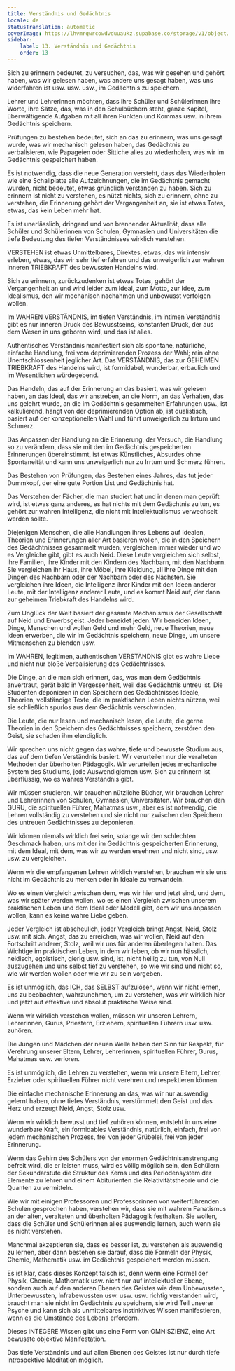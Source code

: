 ```yaml
---
title: Verständnis und Gedächtnis
locale: de
statusTranslation: automatic
coverImage: https://lhvmrqwrcowdvduuaukz.supabase.co/storage/v1/object/public/strapi-uploads/small_cover-educacion-fundamental.webp-2d51a7828a2b1309555be27f7e2a61a0.webp
sidebar:
    label: 13. Verständnis und Gedächtnis
    order: 13
---
```

Sich zu erinnern bedeutet, zu versuchen, das, was wir gesehen und gehört haben, was wir gelesen haben, was andere uns gesagt haben, was uns widerfahren ist usw. usw. usw., im Gedächtnis zu speichern.

Lehrer und Lehrerinnen möchten, dass ihre Schüler und Schülerinnen ihre Worte, ihre Sätze, das, was in den Schulbüchern steht, ganze Kapitel, überwältigende Aufgaben mit all ihren Punkten und Kommas usw. in ihrem Gedächtnis speichern.

Prüfungen zu bestehen bedeutet, sich an das zu erinnern, was uns gesagt wurde, was wir mechanisch gelesen haben, das Gedächtnis zu verbalisieren, wie Papageien oder Sittiche alles zu wiederholen, was wir im Gedächtnis gespeichert haben.

Es ist notwendig, dass die neue Generation versteht, dass das Wiederholen wie eine Schallplatte alle Aufzeichnungen, die im Gedächtnis gemacht wurden, nicht bedeutet, etwas gründlich verstanden zu haben. Sich zu erinnern ist nicht zu verstehen, es nützt nichts, sich zu erinnern, ohne zu verstehen, die Erinnerung gehört der Vergangenheit an, sie ist etwas Totes, etwas, das kein Leben mehr hat.

Es ist unerlässlich, dringend und von brennender Aktualität, dass alle Schüler und Schülerinnen von Schulen, Gymnasien und Universitäten die tiefe Bedeutung des tiefen Verständnisses wirklich verstehen.

VERSTEHEN ist etwas Unmittelbares, Direktes, etwas, das wir intensiv erleben, etwas, das wir sehr tief erfahren und das unweigerlich zur wahren inneren TRIEBKRAFT des bewussten Handelns wird.

Sich zu erinnern, zurückzudenken ist etwas Totes, gehört der Vergangenheit an und wird leider zum Ideal, zum Motto, zur Idee, zum Idealismus, den wir mechanisch nachahmen und unbewusst verfolgen wollen.

Im WAHREN VERSTÄNDNIS, im tiefen Verständnis, im intimen Verständnis gibt es nur inneren Druck des Bewusstseins, konstanten Druck, der aus dem Wesen in uns geboren wird, und das ist alles.

Authentisches Verständnis manifestiert sich als spontane, natürliche, einfache Handlung, frei vom deprimierenden Prozess der Wahl; rein ohne Unentschlossenheit jeglicher Art. Das VERSTÄNDNIS, das zur GEHEIMEN TRIEBKRAFT des Handelns wird, ist formidabel, wunderbar, erbaulich und im Wesentlichen würdegebend.

Das Handeln, das auf der Erinnerung an das basiert, was wir gelesen haben, an das Ideal, das wir anstreben, an die Norm, an das Verhalten, das uns gelehrt wurde, an die im Gedächtnis gesammelten Erfahrungen usw., ist kalkulierend, hängt von der deprimierenden Option ab, ist dualistisch, basiert auf der konzeptionellen Wahl und führt unweigerlich zu Irrtum und Schmerz.

Das Anpassen der Handlung an die Erinnerung, der Versuch, die Handlung so zu verändern, dass sie mit den im Gedächtnis gespeicherten Erinnerungen übereinstimmt, ist etwas Künstliches, Absurdes ohne Spontaneität und kann uns unweigerlich nur zu Irrtum und Schmerz führen.

Das Bestehen von Prüfungen, das Bestehen eines Jahres, das tut jeder Dummkopf, der eine gute Portion List und Gedächtnis hat.

Das Verstehen der Fächer, die man studiert hat und in denen man geprüft wird, ist etwas ganz anderes, es hat nichts mit dem Gedächtnis zu tun, es gehört zur wahren Intelligenz, die nicht mit Intellektualismus verwechselt werden sollte.

Diejenigen Menschen, die alle Handlungen ihres Lebens auf Idealen, Theorien und Erinnerungen aller Art basieren wollen, die in den Speichern des Gedächtnisses gesammelt wurden, vergleichen immer wieder und wo es Vergleiche gibt, gibt es auch Neid. Diese Leute vergleichen sich selbst, ihre Familien, ihre Kinder mit den Kindern des Nachbarn, mit den Nachbarn. Sie vergleichen ihr Haus, ihre Möbel, ihre Kleidung, all ihre Dinge mit den Dingen des Nachbarn oder der Nachbarn oder des Nächsten. Sie vergleichen ihre Ideen, die Intelligenz ihrer Kinder mit den Ideen anderer Leute, mit der Intelligenz anderer Leute, und es kommt Neid auf, der dann zur geheimen Triebkraft des Handelns wird.

Zum Unglück der Welt basiert der gesamte Mechanismus der Gesellschaft auf Neid und Erwerbsgeist. Jeder beneidet jeden. Wir beneiden Ideen, Dinge, Menschen und wollen Geld und mehr Geld, neue Theorien, neue Ideen erwerben, die wir im Gedächtnis speichern, neue Dinge, um unsere Mitmenschen zu blenden usw.

Im WAHREN, legitimen, authentischen VERSTÄNDNIS gibt es wahre Liebe und nicht nur bloße Verbalisierung des Gedächtnisses.

Die Dinge, an die man sich erinnert, das, was man dem Gedächtnis anvertraut, gerät bald in Vergessenheit, weil das Gedächtnis untreu ist. Die Studenten deponieren in den Speichern des Gedächtnisses Ideale, Theorien, vollständige Texte, die im praktischen Leben nichts nützen, weil sie schließlich spurlos aus dem Gedächtnis verschwinden.

Die Leute, die nur lesen und mechanisch lesen, die Leute, die gerne Theorien in den Speichern des Gedächtnisses speichern, zerstören den Geist, sie schaden ihm elendiglich.

Wir sprechen uns nicht gegen das wahre, tiefe und bewusste Studium aus, das auf dem tiefen Verständnis basiert. Wir verurteilen nur die veralteten Methoden der überholten Pädagogik. Wir verurteilen jedes mechanische System des Studiums, jede Auswendiglernen usw. Sich zu erinnern ist überflüssig, wo es wahres Verständnis gibt.

Wir müssen studieren, wir brauchen nützliche Bücher, wir brauchen Lehrer und Lehrerinnen von Schulen, Gymnasien, Universitäten. Wir brauchen den GURU, die spirituellen Führer, Mahatmas usw., aber es ist notwendig, die Lehren vollständig zu verstehen und sie nicht nur zwischen den Speichern des untreuen Gedächtnisses zu deponieren.

Wir können niemals wirklich frei sein, solange wir den schlechten Geschmack haben, uns mit der im Gedächtnis gespeicherten Erinnerung, mit dem Ideal, mit dem, was wir zu werden ersehnen und nicht sind, usw. usw. zu vergleichen.

Wenn wir die empfangenen Lehren wirklich verstehen, brauchen wir sie uns nicht im Gedächtnis zu merken oder in Ideale zu verwandeln.

Wo es einen Vergleich zwischen dem, was wir hier und jetzt sind, und dem, was wir später werden wollen, wo es einen Vergleich zwischen unserem praktischen Leben und dem Ideal oder Modell gibt, dem wir uns anpassen wollen, kann es keine wahre Liebe geben.

Jeder Vergleich ist abscheulich, jeder Vergleich bringt Angst, Neid, Stolz usw. mit sich. Angst, das zu erreichen, was wir wollen, Neid auf den Fortschritt anderer, Stolz, weil wir uns für anderen überlegen halten. Das Wichtige im praktischen Leben, in dem wir leben, ob wir nun hässlich, neidisch, egoistisch, gierig usw. sind, ist, nicht heilig zu tun, von Null auszugehen und uns selbst tief zu verstehen, so wie wir sind und nicht so, wie wir werden wollen oder wie wir zu sein vorgeben.

Es ist unmöglich, das ICH, das SELBST aufzulösen, wenn wir nicht lernen, uns zu beobachten, wahrzunehmen, um zu verstehen, was wir wirklich hier und jetzt auf effektive und absolut praktische Weise sind.

Wenn wir wirklich verstehen wollen, müssen wir unseren Lehrern, Lehrerinnen, Gurus, Priestern, Erziehern, spirituellen Führern usw. usw. zuhören.

Die Jungen und Mädchen der neuen Welle haben den Sinn für Respekt, für Verehrung unserer Eltern, Lehrer, Lehrerinnen, spirituellen Führer, Gurus, Mahatmas usw. verloren.

Es ist unmöglich, die Lehren zu verstehen, wenn wir unsere Eltern, Lehrer, Erzieher oder spirituellen Führer nicht verehren und respektieren können.

Die einfache mechanische Erinnerung an das, was wir nur auswendig gelernt haben, ohne tiefes Verständnis, verstümmelt den Geist und das Herz und erzeugt Neid, Angst, Stolz usw.

Wenn wir wirklich bewusst und tief zuhören können, entsteht in uns eine wunderbare Kraft, ein formidables Verständnis, natürlich, einfach, frei von jedem mechanischen Prozess, frei von jeder Grübelei, frei von jeder Erinnerung.

Wenn das Gehirn des Schülers von der enormen Gedächtnisanstrengung befreit wird, die er leisten muss, wird es völlig möglich sein, den Schülern der Sekundarstufe die Struktur des Kerns und das Periodensystem der Elemente zu lehren und einem Abiturienten die Relativitätstheorie und die Quanten zu vermitteln.

Wie wir mit einigen Professoren und Professorinnen von weiterführenden Schulen gesprochen haben, verstehen wir, dass sie mit wahrem Fanatismus an der alten, veralteten und überholten Pädagogik festhalten. Sie wollen, dass die Schüler und Schülerinnen alles auswendig lernen, auch wenn sie es nicht verstehen.

Manchmal akzeptieren sie, dass es besser ist, zu verstehen als auswendig zu lernen, aber dann bestehen sie darauf, dass die Formeln der Physik, Chemie, Mathematik usw. im Gedächtnis gespeichert werden müssen.

Es ist klar, dass dieses Konzept falsch ist, denn wenn eine Formel der Physik, Chemie, Mathematik usw. nicht nur auf intellektueller Ebene, sondern auch auf den anderen Ebenen des Geistes wie dem Unbewussten, Unterbewussten, Infrabewussten usw. usw. usw. richtig verstanden wird, braucht man sie nicht im Gedächtnis zu speichern, sie wird Teil unserer Psyche und kann sich als unmittelbares instinktives Wissen manifestieren, wenn es die Umstände des Lebens erfordern.

Dieses INTEGERE Wissen gibt uns eine Form von OMNISZIENZ, eine Art bewusste objektive Manifestation.

Das tiefe Verständnis und auf allen Ebenen des Geistes ist nur durch tiefe introspektive Meditation möglich.

